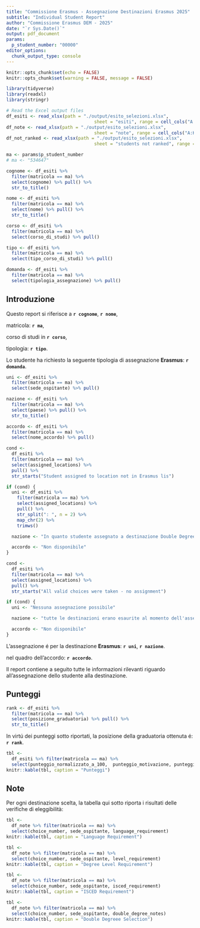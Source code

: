 ```yaml
---
title: "Commissione Erasmus - Assegnazione Destinazioni Erasmus 2025"
subtitle: "Individual Student Report"
author: "Commissione Erasmus DEM - 2025"
date: "`r Sys.Date()`"
output: pdf_document
params:
  p_student_number: "00000"
editor_options: 
  chunk_output_type: console
---
```


```r
knitr::opts_chunk$set(echo = FALSE)
knitr::opts_chunk$set(warning = FALSE, message = FALSE) 
```

```r
library(tidyverse)
library(readxl)
library(stringr)

# Read the Excel output files
df_esiti <- read_xlsx(path = "./output/esito_selezioni.xlsx",
                                 sheet = "esiti", range = cell_cols("A:R"))
df_note <- read_xlsx(path = "./output/esito_selezioni.xlsx",
                                 sheet = "note", range = cell_cols("A:K"))
df_not_ranked <- read_xlsx(path = "./output/esito_selezioni.xlsx",
                                 sheet = "students not ranked", range = cell_cols("A:I"))

ma <- params$p_student_number
# ma <- "534647"

cognome <- df_esiti %>%
  filter(matricola == ma) %>%
  select(cognome) %>% pull() %>%
  str_to_title()

nome <- df_esiti %>%
  filter(matricola == ma) %>%
  select(nome) %>% pull() %>%
  str_to_title()

corso <- df_esiti %>%
  filter(matricola == ma) %>%
  select(corso_di_studi) %>% pull()

tipo <- df_esiti %>%
  filter(matricola == ma) %>%
  select(tipo_corso_di_studi) %>% pull()

domanda <- df_esiti %>%
  filter(matricola == ma) %>%
  select(tipologia_assegnazione) %>% pull()

```

## Introduzione
Questo report si riferisce a **`r cognome`**, **`r nome`**, 

matricola: **`r ma`**, 

corso di studi in **`r corso`**, 

tipologia: **`r tipo`**. 

Lo studente ha richiesto la seguente tipologia di assegnazione **Erasmus**: **`r domanda`**.


```r
uni <- df_esiti %>%
  filter(matricola == ma) %>%
  select(sede_ospitante) %>% pull()

nazione <- df_esiti %>%
  filter(matricola == ma) %>%
  select(paese) %>% pull() %>%
  str_to_title()

accordo <- df_esiti %>%
  filter(matricola == ma) %>%
  select(nome_accordo) %>% pull()

cond <-
  df_esiti %>%
  filter(matricola == ma) %>%
  select(assigned_locations) %>%
  pull() %>%
  str_starts("Student assigned to location not in Erasmus lis")

if (cond) {
  uni <- df_esiti %>%
    filter(matricola == ma) %>%
    select(assigned_locations) %>%
    pull() %>%
    str_split(": ", n = 2) %>%
    map_chr(2) %>%
    trimws()

  nazione <- "In quanto studente assegnato a destinazione Double Degree non Erasmus"

  accordo <- "Non disponibile"
}

cond <-
  df_esiti %>%
  filter(matricola == ma) %>%
  select(assigned_locations) %>%
  pull() %>%
  str_starts("All valid choices were taken - no assignment")

if (cond) {
  uni <- "Nessuna assegnazione possibile"

  nazione <- "tutte le destinazioni erano esaurite al momento dell'assegnazione"

  accordo <- "Non disponibile"
}

```

L'assegnazione é per la destinazione **Erasmus**: **`r uni`**, **`r nazione`**.

nel quadro dell'accordo: **`r accordo`**.

Il report contiene a seguito tutte le informazioni rilevanti riguardo all'assegnazione dello studente alla destinazione. 

## Punteggi
```r
rank <- df_esiti %>%
  filter(matricola == ma) %>%
  select(posizione_graduatoria) %>% pull() %>% 
  str_to_title()
```

In virtú dei punteggi sotto riportati, la posizione della graduatoria ottenuta é: **`r rank`**.


```r
tbl <- 
  df_esiti %>% filter(matricola == ma) %>%
  select(punteggio_normalizzato_a_100,	punteggio_motivazione, punteggio_totale)
knitr::kable(tbl, caption = "Punteggi")


```


\newpage
## Note
Per ogni destinazione scelta, la tabella qui sotto riporta i risultati delle verifiche di eleggibilità:

```r
tbl <- 
  df_note %>% filter(matricola == ma) %>%
  select(choice_number, sede_ospitante, language_requirement)
knitr::kable(tbl, caption = "Language Requirement")

tbl <- 
  df_note %>% filter(matricola == ma) %>%
  select(choice_number, sede_ospitante, level_requirement)
knitr::kable(tbl, caption = "Degree Level Requirement")

tbl <- 
  df_note %>% filter(matricola == ma) %>%
  select(choice_number, sede_ospitante, isced_requirement)
knitr::kable(tbl, caption = "ISCED Requirement")

tbl <- 
  df_note %>% filter(matricola == ma) %>%
  select(choice_number, sede_ospitante, double_degree_notes)
knitr::kable(tbl, caption = "Double Degreee Selection")

```



